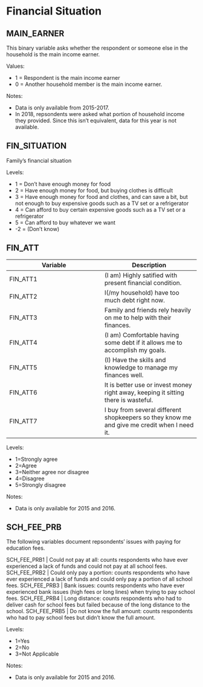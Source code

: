 # Financial Situation


## MAIN_EARNER

This binary variable asks whether the respondent or someone else in the household is the main income earner.

Values:

* 1 = Respondent is the main income earner
* 0 = Another household member is the main income earner.

Notes:

* Data is only available from 2015-2017.
* In 2018, repsondents were asked what portion of household income they provided. Since this isn't equivalent, data for this year is not available.

## FIN_SITUATION
Family's financial situation  

Levels:

+ 1 = Don't have enough money for food
+ 2 = Have enough money for food, but buying clothes is difficult
+ 3 = Have enough money for food and clothes, and can save a bit, but not enough to buy expensive goods such as a TV set or a               refrigerator
+ 4 = Can afford to buy certain expensive goods such as a TV set or a refrigerator
+ 5 = Can afford to buy whatever we want
+ -2 = (Don't know)


## FIN_ATT



Variable | Description
--- | ---
FIN_ATT1 | (I am) Highly satified with present financial condition.
FIN_ATT2 | I(/my household) have too much debt right now.
FIN_ATT3 | Family and friends rely heavily on me to help with their finances.
FIN_ATT4 | (I am) Comfortable having some debt if it allows me to accomplish my goals.
FIN_ATT5 | (I) Have the skills and knowledge to manage my finances well.
FIN_ATT6 | It is better use or invest money right away, keeping it sitting there is wasteful.
FIN_ATT7 | I buy from several different shopkeepers so they know me and give me credit when I need it.


Levels:

+ 1=Strongly agree
+ 2=Agree
+ 3=Neither agree nor disagree
+ 4=Disagree
+ 5=Strongly disagree

Notes:

* Data is only available for 2015 and 2016.

## SCH_FEE_PRB

The following variables document repsondents' issues with paying for education fees.

SCH_FEE_PRB1 | Could not pay at all: counts respondents who have ever experienced a lack of funds and could not pay at all school fees.
SCH_FEE_PRB2 | Could only pay a portion: counts respondents who have ever experienced a lack of funds and could only pay a portion of all school fees.
SCH_FEE_PRB3 | Bank issues: counts respondents who have ever experienced bank issues (high fees or long lines) when trying to pay school fees.
SCH_FEE_PRB4 | Long distance: counts respondents who had to deliver cash for school fees but failed because of the long distance to the school. 
SCH_FEE_PRB5 | Do not know the full amount: counts respondents who had to pay school fees but didn't know the full amount. 

Levels:

+ 1=Yes
+ 2=No
+ 3=Not Applicable

Notes:

* Data is only available for 2015 and 2016.

